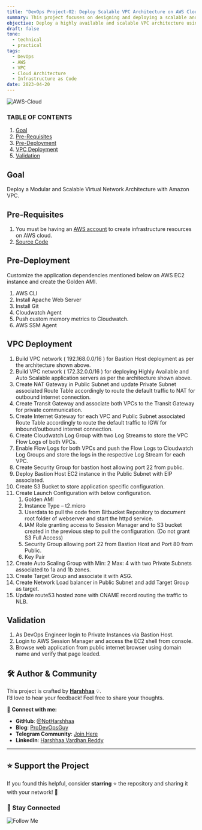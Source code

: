 ```yaml
---
title: "DevOps Project-02: Deploy Scalable VPC Architecture on AWS Cloud"
summary: This project focuses on designing and deploying a scalable and secure Virtual Private Cloud (VPC) architecture on AWS. It involves configuring subnets, route tables, internet gateways, NAT gateways, and security groups to support high availability and secure communication across resources.
objective: Deploy a highly available and scalable VPC architecture using AWS networking services.
draft: false
tone:
  - technical
  - practical
tags:
  - DevOps
  - AWS
  - VPC
  - Cloud Architecture
  - Infrastructure as Code
date: 2023-04-20
---
```


![AWS-Cloud](https://imgur.com/AXD50yl.png)

### TABLE OF CONTENTS

1. [Goal](https://github.com/NotHarshhaa/DevOps-Projects/blob/master/DevOps-Project-02/README.md#goal)
2. [Pre-Requisites](https://github.com/NotHarshhaa/DevOps-Projects/blob/master/DevOps-Project-02/README.md#pre-requisites)
3. [Pre-Deployment](https://github.com/NotHarshhaa/DevOps-Projects/blob/master/DevOps-Project-02/README.md#pre-deployment)
4. [VPC Deployment](https://github.com/NotHarshhaa/DevOps-Projects/blob/master/DevOps-Project-02/README.md#vpc-deployment)
5. [Validation](https://github.com/NotHarshhaa/DevOps-Projects/blob/master/DevOps-Project-02/README.md#validation)

## Goal

Deploy a Modular and Scalable Virtual Network Architecture with Amazon VPC.

## Pre-Requisites

1. You must be having an [AWS account](https://aws.amazon.com/) to create infrastructure resources on AWS cloud.
2. [Source Code](https://github.com/NotHarshhaa/DevOps-Projects/blob/master/DevOps-Project-02/html-web-app)

## Pre-Deployment

Customize the application dependencies mentioned below on AWS EC2 instance and create the Golden AMI.

1. AWS CLI
2. Install Apache Web Server
3. Install Git
4. Cloudwatch Agent
5. Push custom memory metrics to Cloudwatch.
6. AWS SSM Agent

## VPC Deployment

1. Build VPC network ( 192.168.0.0/16 ) for Bastion Host deployment as per the architecture shown above.
2. Build VPC network ( 172.32.0.0/16 ) for deploying Highly Available and Auto Scalable application servers as per the architecture shown above.
3. Create NAT Gateway in Public Subnet and update Private Subnet associated Route Table accordingly to route the default traffic to NAT for outbound internet connection.
4. Create Transit Gateway and associate both VPCs to the Transit Gateway  for private communication.
5. Create Internet Gateway for each VPC and Public Subnet associated Route Table accordingly to route the default traffic to IGW for inbound/outbound internet connection.
6. Create Cloudwatch Log Group with two Log Streams to store the VPC Flow Logs of both VPCs.
7. Enable Flow Logs for both VPCs and push the Flow Logs to Cloudwatch Log Groups and store the logs in the respective Log Stream for each VPC.
8. Create Security Group for bastion host allowing port 22 from public.
9. Deploy Bastion Host EC2 instance in the Public Subnet with EIP associated.
10. Create S3 Bucket to store application specific configuration.
11. Create Launch Configuration with below configuration.
    1. Golden AMI
    2. Instance Type – t2.micro
    3. Userdata to pull the code from Bitbucket Repository  to document root folder of webserver and start the httpd service.
    4. IAM Role granting access to Session Manager and to S3 bucket created in the previous step to pull the configuration. (Do  not grant S3 Full Access)
    5. Security Group allowing port 22 from Bastion Host and Port 80 from Public.
    6. Key Pair
12. Create Auto Scaling Group with Min: 2 Max: 4 with two Private Subnets associated to 1a and 1b zones.
13. Create Target Group and associate it with ASG.
14. Create Network Load balancer in Public Subnet and add Target Group as target.
15. Update route53 hosted zone with CNAME record routing the traffic to NLB.

## Validation

1. As DevOps Engineer login to Private Instances via Bastion Host.
2. Login to AWS Session Manager and access the EC2 shell from console.
3. Browse web application from public internet browser using domain name and verify that page loaded.

## 🛠️ Author & Community  

This project is crafted by **[Harshhaa](https://github.com/NotHarshhaa)** 💡.  
I’d love to hear your feedback! Feel free to share your thoughts.  

📧 **Connect with me:**

- **GitHub**: [@NotHarshhaa](https://github.com/NotHarshhaa)  
- **Blog**: [ProDevOpsGuy](https://blog.prodevopsguy.xyz)  
- **Telegram Community**: [Join Here](https://t.me/prodevopsguy)  
- **LinkedIn**: [Harshhaa Vardhan Reddy](https://www.linkedin.com/in/harshhaa-vardhan-reddy/)  

---

## ⭐ Support the Project  

If you found this helpful, consider **starring** ⭐ the repository and sharing it with your network! 🚀  

### 📢 Stay Connected  

![Follow Me](https://imgur.com/2j7GSPs.png)

